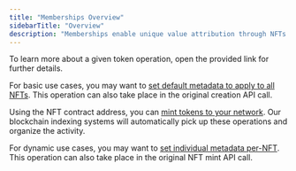 ```yaml
---
title: "Memberships Overview"
sidebarTitle: "Overview"
description: "Memberships enable unique value attribution through NFTs (ERC-721)."
---
```


<Info>
  To learn more about a given token operation, open the provided link for
  further details.
</Info>

For basic use cases, you may want to [set default metadata to apply to all NFTs](/token-api/v1/erc721/put/defaultMetadata).
This operation can also take place in the original creation API call.

Using the NFT contract address, you can [mint tokens to your network](/token-api/v1/erc721/post/mint).
Our blockchain indexing systems will automatically pick up these operations and organize the activity.

For dynamic use cases, you may want to [set individual metadata per-NFT](/token-api/v1/erc721/put/individualMetadata).
This operation can also take place in the original NFT mint API call.

